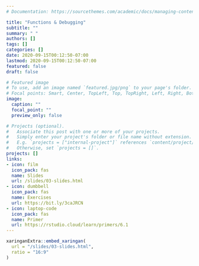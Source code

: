 ```yaml
---
# Documentation: https://sourcethemes.com/academic/docs/managing-content/

title: "Functions & Debugging"
subtitle: ""
summary: " "
authors: []
tags: []
categories: []
date: 2020-09-15T00:12:50-07:00
lastmod: 2020-09-15T00:12:50-07:00
featured: false
draft: false

# Featured image
# To use, add an image named `featured.jpg/png` to your page's folder.
# Focal points: Smart, Center, TopLeft, Top, TopRight, Left, Right, BottomLeft, Bottom, BottomRight.
image:
  caption: ""
  focal_point: ""
  preview_only: false

# Projects (optional).
#   Associate this post with one or more of your projects.
#   Simply enter your project's folder or file name without extension.
#   E.g. `projects = ["internal-project"]` references `content/project/deep-learning/index.md`.
#   Otherwise, set `projects = []`.
projects: []
links:
- icon: film
  icon_pack: fas
  name: Slides
  url: /slides/03-slides.html
- icon: dumbbell
  icon_pack: fas
  name: Exercises
  url: https://bit.ly/3caJRCN
- icon: laptop-code
  icon_pack: fas
  name: Primer
  url: https://rstudio.cloud/learn/primers/6.1
---
```


```r
xaringanExtra::embed_xaringan(
  url = "/slides/03-slides.html",
  ratio = "16:9"
)
```
